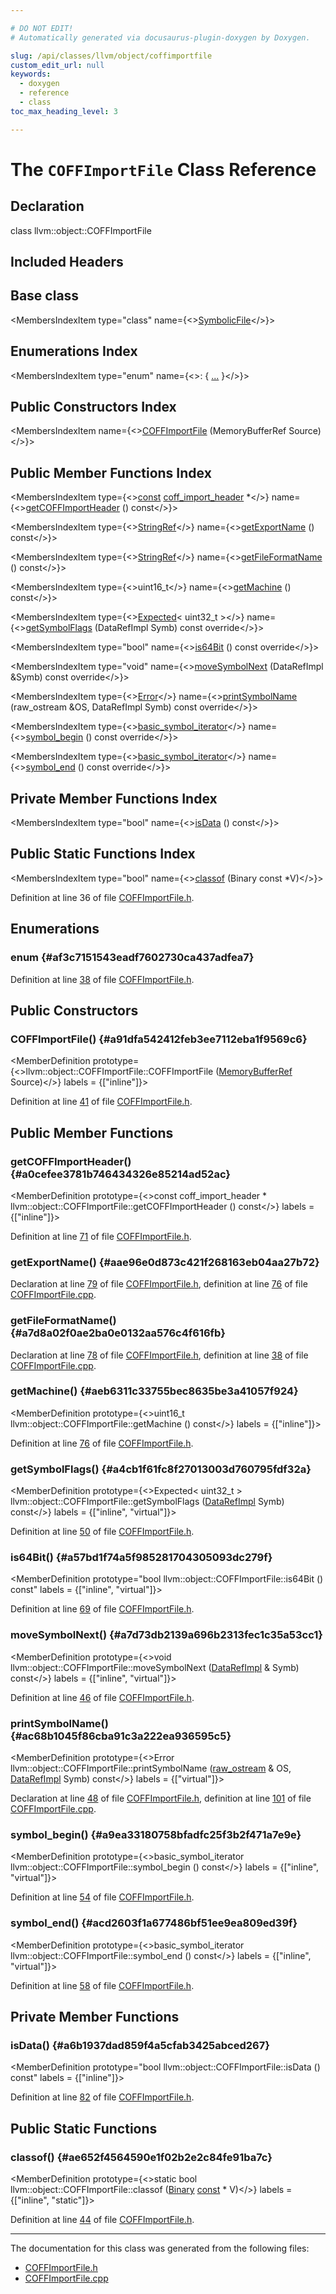 ```yaml
---

# DO NOT EDIT!
# Automatically generated via docusaurus-plugin-doxygen by Doxygen.

slug: /api/classes/llvm/object/coffimportfile
custom_edit_url: null
keywords:
  - doxygen
  - reference
  - class
toc_max_heading_level: 3

---
```





# The `COFFImportFile` Class Reference

<DoxygenPage pluginConfig={pluginConfig}>



## Declaration

<CodeBlock>class llvm::object::COFFImportFile</CodeBlock>

## Included Headers

<IncludesList>
<IncludesListItem
  filePath="llvm/Object/COFFImportFile.h"
  permalink="/docs/api/files/include/include/llvm/include/llvm/object/coffimportfile-h"
  isLocal="true" />
</IncludesList>

## Base class

<MembersIndex>

<MembersIndexItem
  type="class"
  name={<><a href="/docs/api/classes/llvm/object/symbolicfile">SymbolicFile</a></>}>
</MembersIndexItem>

</MembersIndex>

## Enumerations Index

<MembersIndex>

<MembersIndexItem
  type="enum"
  name={<>:  &#123; <a href="#af3c7151543eadf7602730ca437adfea7">...</a> &#125;</>}>
</MembersIndexItem>

</MembersIndex>

## Public Constructors Index

<MembersIndex>

<MembersIndexItem
  name={<><a href="#a91dfa542412feb3ee7112eba1f9569c6">COFFImportFile</a> (MemoryBufferRef Source)</>}>
</MembersIndexItem>

</MembersIndex>

## Public Member Functions Index

<MembersIndex>

<MembersIndexItem
  type={<><a href="/docs/api/files/lib/lib/target/lib/target/aarch64/aarch64promoteconstant-cpp/#a90f8350fecae261c25be85d38b451bff">const</a> <a href="/docs/api/structs/llvm/object/coff-import-header">coff&#95;import&#95;header</a> &#42;</>}
  name={<><a href="#a0cefee3781b746434326e85214ad52ac">getCOFFImportHeader</a> () const</>}>
</MembersIndexItem>

<MembersIndexItem
  type={<><a href="/docs/api/classes/llvm/stringref">StringRef</a></>}
  name={<><a href="#aae96e0d873c421f268163eb04aa27b72">getExportName</a> () const</>}>
</MembersIndexItem>

<MembersIndexItem
  type={<><a href="/docs/api/classes/llvm/stringref">StringRef</a></>}
  name={<><a href="#a7d8a02f0ae2ba0e0132aa576c4f616fb">getFileFormatName</a> () const</>}>
</MembersIndexItem>

<MembersIndexItem
  type={<>uint16&#95;t</>}
  name={<><a href="#aeb6311c33755bec8635be3a41057f924">getMachine</a> () const</>}>
</MembersIndexItem>

<MembersIndexItem
  type={<><a href="/docs/api/classes/llvm/expected">Expected</a>&lt; uint32&#95;t &gt;</>}
  name={<><a href="#a4cb1f61fc8f27013003d760795fdf32a">getSymbolFlags</a> (DataRefImpl Symb) const override</>}>
</MembersIndexItem>

<MembersIndexItem
  type="bool"
  name={<><a href="#a57bd1f74a5f985281704305093dc279f">is64Bit</a> () const override</>}>
</MembersIndexItem>

<MembersIndexItem
  type="void"
  name={<><a href="#a7d73db2139a696b2313fec1c35a53cc1">moveSymbolNext</a> (DataRefImpl &amp;Symb) const override</>}>
</MembersIndexItem>

<MembersIndexItem
  type={<><a href="/docs/api/classes/llvm/error">Error</a></>}
  name={<><a href="#ac68b1045f86cba91c3a222ea936595c5">printSymbolName</a> (raw&#95;ostream &amp;OS, DataRefImpl Symb) const override</>}>
</MembersIndexItem>

<MembersIndexItem
  type={<><a href="/docs/api/namespaces/llvm/object/#a5bf1bfacdebc64c1f70e3b2861ba76eb">basic&#95;symbol&#95;iterator</a></>}
  name={<><a href="#a9ea33180758bfadfc25f3b2f471a7e9e">symbol&#95;begin</a> () const override</>}>
</MembersIndexItem>

<MembersIndexItem
  type={<><a href="/docs/api/namespaces/llvm/object/#a5bf1bfacdebc64c1f70e3b2861ba76eb">basic&#95;symbol&#95;iterator</a></>}
  name={<><a href="#acd2603f1a677486bf51ee9ea809ed39f">symbol&#95;end</a> () const override</>}>
</MembersIndexItem>

</MembersIndex>

## Private Member Functions Index

<MembersIndex>

<MembersIndexItem
  type="bool"
  name={<><a href="#a6b1937dad859f4a5cfab3425abced267">isData</a> () const</>}>
</MembersIndexItem>

</MembersIndex>

## Public Static Functions Index

<MembersIndex>

<MembersIndexItem
  type="bool"
  name={<><a href="#ae652f4564590e1f02b2e2c84fe91ba7c">classof</a> (Binary const &#42;V)</>}>
</MembersIndexItem>

</MembersIndex>


Definition at line 36 of file <a href="/docs/api/files/include/include/llvm/include/llvm/object/coffimportfile-h">COFFImportFile.h</a>.

<SectionDefinition>

## Enumerations

### enum  {#af3c7151543eadf7602730ca437adfea7}

<MemberDefinition
  prototype="enum llvm::object::COFFImportFile::SymbolIndex ">

<EnumerationList title="Enumeration values">

<Link id="af3c7151543eadf7602730ca437adfea7ae3c7b5a6f6388a3be0b6070755deb456" />
<EnumerationListItem name="ImpSymbol">

</EnumerationListItem>

<Link id="af3c7151543eadf7602730ca437adfea7a038c7e0cf2c85dda6da574b6bb46c763" />
<EnumerationListItem name="ThunkSymbol">

</EnumerationListItem>

<Link id="af3c7151543eadf7602730ca437adfea7a0f0a9ed0ab9c051b4f42af5bd441fb27" />
<EnumerationListItem name="ECAuxSymbol">

</EnumerationListItem>

<Link id="af3c7151543eadf7602730ca437adfea7a2e1c4cfb8861475340b27e11b852ccc6" />
<EnumerationListItem name="ECThunkSymbol">

</EnumerationListItem>

</EnumerationList>

Definition at line <a href="/docs/api/files/include/include/llvm/include/llvm/object/coffimportfile-h/#l00038">38</a> of file <a href="/docs/api/files/include/include/llvm/include/llvm/object/coffimportfile-h">COFFImportFile.h</a>.
</MemberDefinition>

</SectionDefinition>

<SectionDefinition>

## Public Constructors

### COFFImportFile() {#a91dfa542412feb3ee7112eba1f9569c6}

<MemberDefinition
  prototype={<>llvm::object::COFFImportFile::COFFImportFile (<a href="/docs/api/classes/llvm/memorybufferref">MemoryBufferRef</a> Source)</>}
  labels = {["inline"]}>

Definition at line <a href="/docs/api/files/include/include/llvm/include/llvm/object/coffimportfile-h/#l00041">41</a> of file <a href="/docs/api/files/include/include/llvm/include/llvm/object/coffimportfile-h">COFFImportFile.h</a>.
</MemberDefinition>

</SectionDefinition>

<SectionDefinition>

## Public Member Functions

### getCOFFImportHeader() {#a0cefee3781b746434326e85214ad52ac}

<MemberDefinition
  prototype={<>const coff&#95;import&#95;header &#42; llvm::object::COFFImportFile::getCOFFImportHeader () const</>}
  labels = {["inline"]}>

Definition at line <a href="/docs/api/files/include/include/llvm/include/llvm/object/coffimportfile-h/#l00071">71</a> of file <a href="/docs/api/files/include/include/llvm/include/llvm/object/coffimportfile-h">COFFImportFile.h</a>.
</MemberDefinition>

### getExportName() {#aae96e0d873c421f268163eb04aa27b72}

<MemberDefinition
  prototype="StringRef llvm::object::COFFImportFile::getExportName () const">

Declaration at line <a href="/docs/api/files/include/include/llvm/include/llvm/object/coffimportfile-h/#l00079">79</a> of file <a href="/docs/api/files/include/include/llvm/include/llvm/object/coffimportfile-h">COFFImportFile.h</a>, definition at line <a href="/docs/api/files/lib/lib/object/coffimportfile-cpp/#l00076">76</a> of file <a href="/docs/api/files/lib/lib/object/coffimportfile-cpp">COFFImportFile.cpp</a>.
</MemberDefinition>

### getFileFormatName() {#a7d8a02f0ae2ba0e0132aa576c4f616fb}

<MemberDefinition
  prototype="StringRef llvm::object::COFFImportFile::getFileFormatName () const">

Declaration at line <a href="/docs/api/files/include/include/llvm/include/llvm/object/coffimportfile-h/#l00078">78</a> of file <a href="/docs/api/files/include/include/llvm/include/llvm/object/coffimportfile-h">COFFImportFile.h</a>, definition at line <a href="/docs/api/files/lib/lib/object/coffimportfile-cpp/#l00038">38</a> of file <a href="/docs/api/files/lib/lib/object/coffimportfile-cpp">COFFImportFile.cpp</a>.
</MemberDefinition>

### getMachine() {#aeb6311c33755bec8635be3a41057f924}

<MemberDefinition
  prototype={<>uint16&#95;t llvm::object::COFFImportFile::getMachine () const</>}
  labels = {["inline"]}>

Definition at line <a href="/docs/api/files/include/include/llvm/include/llvm/object/coffimportfile-h/#l00076">76</a> of file <a href="/docs/api/files/include/include/llvm/include/llvm/object/coffimportfile-h">COFFImportFile.h</a>.
</MemberDefinition>

### getSymbolFlags() {#a4cb1f61fc8f27013003d760795fdf32a}

<MemberDefinition
  prototype={<>Expected&lt; uint32&#95;t &gt; llvm::object::COFFImportFile::getSymbolFlags (<a href="/docs/api/unions/llvm/object/datarefimpl">DataRefImpl</a> Symb) const</>}
  labels = {["inline", "virtual"]}>

Definition at line <a href="/docs/api/files/include/include/llvm/include/llvm/object/coffimportfile-h/#l00050">50</a> of file <a href="/docs/api/files/include/include/llvm/include/llvm/object/coffimportfile-h">COFFImportFile.h</a>.
</MemberDefinition>

### is64Bit() {#a57bd1f74a5f985281704305093dc279f}

<MemberDefinition
  prototype="bool llvm::object::COFFImportFile::is64Bit () const"
  labels = {["inline", "virtual"]}>

Definition at line <a href="/docs/api/files/include/include/llvm/include/llvm/object/coffimportfile-h/#l00069">69</a> of file <a href="/docs/api/files/include/include/llvm/include/llvm/object/coffimportfile-h">COFFImportFile.h</a>.
</MemberDefinition>

### moveSymbolNext() {#a7d73db2139a696b2313fec1c35a53cc1}

<MemberDefinition
  prototype={<>void llvm::object::COFFImportFile::moveSymbolNext (<a href="/docs/api/unions/llvm/object/datarefimpl">DataRefImpl</a> &amp; Symb) const</>}
  labels = {["inline", "virtual"]}>

Definition at line <a href="/docs/api/files/include/include/llvm/include/llvm/object/coffimportfile-h/#l00046">46</a> of file <a href="/docs/api/files/include/include/llvm/include/llvm/object/coffimportfile-h">COFFImportFile.h</a>.
</MemberDefinition>

### printSymbolName() {#ac68b1045f86cba91c3a222ea936595c5}

<MemberDefinition
  prototype={<>Error llvm::object::COFFImportFile::printSymbolName (<a href="/docs/api/classes/llvm/raw-ostream">raw&#95;ostream</a> &amp; OS, <a href="/docs/api/unions/llvm/object/datarefimpl">DataRefImpl</a> Symb) const</>}
  labels = {["virtual"]}>

Declaration at line <a href="/docs/api/files/include/include/llvm/include/llvm/object/coffimportfile-h/#l00048">48</a> of file <a href="/docs/api/files/include/include/llvm/include/llvm/object/coffimportfile-h">COFFImportFile.h</a>, definition at line <a href="/docs/api/files/lib/lib/object/coffimportfile-cpp/#l00101">101</a> of file <a href="/docs/api/files/lib/lib/object/coffimportfile-cpp">COFFImportFile.cpp</a>.
</MemberDefinition>

### symbol&#95;begin() {#a9ea33180758bfadfc25f3b2f471a7e9e}

<MemberDefinition
  prototype={<>basic&#95;symbol&#95;iterator llvm::object::COFFImportFile::symbol&#95;begin () const</>}
  labels = {["inline", "virtual"]}>

Definition at line <a href="/docs/api/files/include/include/llvm/include/llvm/object/coffimportfile-h/#l00054">54</a> of file <a href="/docs/api/files/include/include/llvm/include/llvm/object/coffimportfile-h">COFFImportFile.h</a>.
</MemberDefinition>

### symbol&#95;end() {#acd2603f1a677486bf51ee9ea809ed39f}

<MemberDefinition
  prototype={<>basic&#95;symbol&#95;iterator llvm::object::COFFImportFile::symbol&#95;end () const</>}
  labels = {["inline", "virtual"]}>

Definition at line <a href="/docs/api/files/include/include/llvm/include/llvm/object/coffimportfile-h/#l00058">58</a> of file <a href="/docs/api/files/include/include/llvm/include/llvm/object/coffimportfile-h">COFFImportFile.h</a>.
</MemberDefinition>

</SectionDefinition>

<SectionDefinition>

## Private Member Functions

### isData() {#a6b1937dad859f4a5cfab3425abced267}

<MemberDefinition
  prototype="bool llvm::object::COFFImportFile::isData () const"
  labels = {["inline"]}>

Definition at line <a href="/docs/api/files/include/include/llvm/include/llvm/object/coffimportfile-h/#l00082">82</a> of file <a href="/docs/api/files/include/include/llvm/include/llvm/object/coffimportfile-h">COFFImportFile.h</a>.
</MemberDefinition>

</SectionDefinition>

<SectionDefinition>

## Public Static Functions

### classof() {#ae652f4564590e1f02b2e2c84fe91ba7c}

<MemberDefinition
  prototype={<>static bool llvm::object::COFFImportFile::classof (<a href="/docs/api/classes/llvm/object/binary">Binary</a> <a href="/docs/api/files/lib/lib/target/lib/target/aarch64/aarch64promoteconstant-cpp/#a90f8350fecae261c25be85d38b451bff">const</a> &#42; V)</>}
  labels = {["inline", "static"]}>

Definition at line <a href="/docs/api/files/include/include/llvm/include/llvm/object/coffimportfile-h/#l00044">44</a> of file <a href="/docs/api/files/include/include/llvm/include/llvm/object/coffimportfile-h">COFFImportFile.h</a>.
</MemberDefinition>

</SectionDefinition>

<hr/>

The documentation for this class was generated from the following files:

<ul>
<li><a href="/docs/api/files/include/include/llvm/include/llvm/object/coffimportfile-h">COFFImportFile.h</a></li>
<li><a href="/docs/api/files/lib/lib/object/coffimportfile-cpp">COFFImportFile.cpp</a></li>
</ul>

</DoxygenPage>
